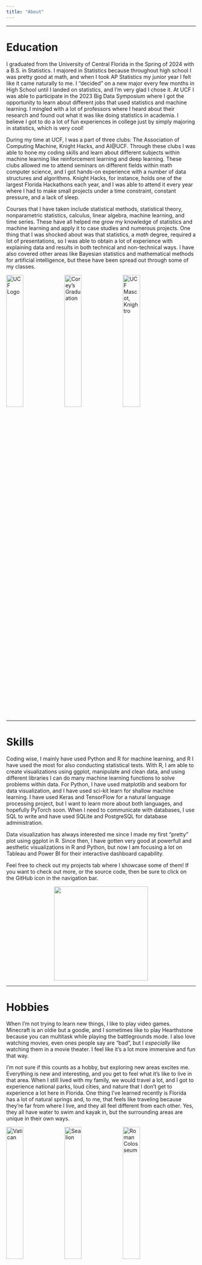 ```yaml
---
title: "About"
---
```


------------------------------------------------------------------------

# <i class="fas fa-graduation-cap"></i> Education

I graduated from the University of Central Florida in the Spring of 2024 with a B.S. in Statistics. I majored in Statistics because throughout high school I was pretty good at math, and when I took AP Statistics my junior year I felt like it came naturally to me. I "decided" on a new major every few months in High School until I landed on statistics, and I'm very glad I chose it. At UCF I was able to participate in the 2023 Big Data Symposium where I got the opportunity to learn about different jobs that used statistics and machine learning. I mingled with a lot of professors where I heard about their research and found out what it was like doing statistics in academia. I believe I got to do a lot of fun experiences in college just by simply majoring in statistics, which is very cool!\

During my time at UCF, I was a part of three clubs: The Association of Computing Machine, Knight Hacks, and AI\@UCF. Through these clubs I was able to hone my coding skills and learn about different subjects within machine learning like reinforcement learning and deep learning. These clubs allowed me to attend seminars on different fields within math computer science, and I got hands-on experience with a number of data structures and algorithms. Knight Hacks, for instance, holds one of the largest Florida Hackathons each year, and I was able to attend it every year where I had to make small projects under a time constraint, constant pressure, and a lack of sleep.

Courses that I have taken include statistical methods, statistical theory, nonparametric statistics, calculus, linear algebra, machine learning, and time series. These have all helped me grow my knowledge of statistics and machine learning and apply it to case studies and numerous projects. One thing that I was shocked about was that statistics, a *math* degree, required a lot of presentations, so I was able to obtain a lot of experience with explaining data and results in both technical and non-technical ways. I have also covered other areas like Bayesian statistics and mathematical methods for artificial intelligence, but these have been spread out through some of my classes.

![UCF Logo](images/ucf_logo.png){width=30%} ![Corey's Graduation](images/corey-grad.jpg){width=30%} ![UCF Mascot, Knightro](images/knightro.jpg){width=30%}

------------------------------------------------------------------------

# <i class="fa-solid fa-screwdriver-wrench"></i> Skills

Coding wise, I mainly have used Python and R for machine learning, and R I have used the most for also conducting statistical tests. With R, I am able to create visualizations using ggplot, manipulate and clean data, and using different libraries I can do many machine learning functions to solve problems within data. For Python, I have used matplotlib and seaborn for data visualization, and I have used sci-kit learn for shallow machine learning. I have used Keras and TensorFlow for a natural language processing project, but I want to learn more about both languages, and hopefully PyTorch soon. When I need to communicate with databases, I use SQL to write and have used SQLite and PostgreSQL for database administration.

Data visualization has always interested me since I made my first "pretty" plot using ggplot in R. Since then, I have gotten very good at powerfull and aesthetic visualizations in R and Python, but now I am focusing a lot on Tableau and Power BI for their interactive dashboard capability.

Feel free to check out my projects tab where I showcase some of them! If you want to check out more, or the source code, then be sure to click on the GitHub icon in the navigation bar.

![](images/love-rstudio.png){width="250" style="display: block; margin: auto;"}

------------------------------------------------------------------------

# <i class="fas fa-globe"></i> Hobbies

When I'm not trying to learn new things, I like to play video games. Minecraft is an oldie but a goodie, and I sometimes like to play Hearthstone because you can multitask while playing the battlegrounds mode. I also love watching movies, even ones people say are "bad", but I *especially* like watching them in a movie theater. I feel like it's a lot more immersive and fun that way.\

I'm not sure if this counts as a hobby, but exploring new areas excites me. Everything is new and interesting, and you get to feel what it's like to live in that area. When I still lived with my family, we would travel a lot, and I got to experience national parks, loud cities, and nature that I don't get to experience a lot here in Florida. One thing I've learned recently is Florida has a lot of natural springs and, to me, that feels like traveling because they're far from where I live, and they all feel different from each other. Yes, they all have water to swim and kayak in, but the surrounding areas are unique in their own ways.

![Vatican](images/corey-vatican.jpg){width=30%} ![Sea lion](images/sealion.jpg){width=30%} ![Roman Colosseum](images/corey-rome.jpg){width=30%}

------------------------------------------------------------------------

# <i class="fas fa-cat"></i> Cats

![Gnocchi](images/gnocchi.jpg){width=33%} ![Ube](images/ube.jpg){width=33%}

My girlfriend, Kristina, and I have 2 cats. A cranky, 7 year old tabby named Gnocchi (left), and a super hungry 2 year old calico named Ube (right). Gnocchi is a difficult cat who likes to decide that she doesn't like her fancy wet food anymore, and request different food. She also happens to be a yapper if you don't give her enough attention, so she gets played with a lot. Ube, on the other hand, is a purr-fect cat. She plays with toys and whatever random wrappers she can find, and likes to cuddle. The one thing about Ube is she can eat, eat, eat. Take her to a buffet and she could probably clean the whole place out.
